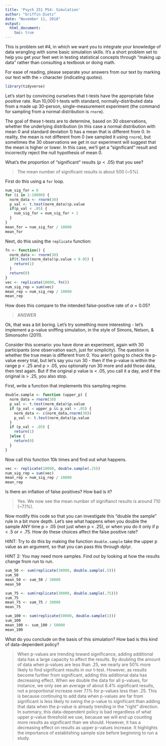 ```yaml
---
title: 'Psych 251 PS4: Simulation'
author: "Griffin Dietz"
date: "November 11, 2018"
output: 
  html_document:
    toc: true
---
```


This is problem set #4, in which we want you to integrate your knowledge of data wrangling with some basic simulation skills. It's a short problem set to help you get your feet wet in testing statistical concepts through "making up data" rather than consulting a textbook or doing math. 

For ease of reading, please separate your answers from our text by marking our text with the `>` character (indicating quotes). 

```r
library(tidyverse)
```

Let's start by convincing ourselves that t-tests have the appropriate false positive rate. Run 10,000 t-tests with standard, normally-distributed data from a made up 30-person, single-measurement experiment (the command for sampling from a normal distribution is `rnorm`).

The goal of these t-tests are to determine, based on 30 observations, whether the underlying distribution (in this case a normal distribution with mean 0 and standard deviation 1) has a mean that is different from 0. In reality, the mean is not different from 0 (we sampled it using `rnorm`), but sometimes the 30 observations we get in our experiment will suggest that the mean is higher or lower. In this case, we'll get a "significant" result and incorrectly reject the null hypothesis of mean 0.

What's the proportion of "significant" results ($p < .05$) that you see?

> The mean number of significant results is about 500 (~5%).

First do this using a `for` loop.

```r
num_sig_for = 0
for (i in 1:10000) {
  norm_data <- rnorm(30)
  p_val <- t.test(norm_data)$p.value
  if(p_val < .05) {
    num_sig_for = num_sig_for + 1
  }
}
mean_for = num_sig_for / 10000
mean_for
```

Next, do this using the `replicate` function:

```r
fn <- function() {
  norm_data <- rnorm(30)
  if(t.test(norm_data)$p.value < 0.05) {
    return(1)
  }
  return(0)
}
vec <- replicate(10000, fn())
num_sig_rep = sum(vec)
mean_rep = num_sig_rep / 10000
mean_rep
```

How does this compare to the intended false-positive rate of $\alpha=0.05$?

> ANSWER

Ok, that was a bit boring. Let's try something more interesting - let's implement a p-value sniffing simulation, in the style of Simons, Nelson, & Simonsohn (2011).

Consider this scenario: you have done an experiment, again with 30 participants (one observation each, just for simplicity). The question is whether the true mean is different from 0. You aren't going to check the p-value every trial, but let's say you run 30 - then if the p-value is within the range p < .25 and p > .05, you optionally run 30 more and add those data, then test again. But if the original p value is < .05, you call it a day, and if the original is > .25, you also stop.  

First, write a function that implements this sampling regime.

```r
double.sample <- function (upper_p) {
  norm_data = rnorm(30)
  p_val <- t.test(norm_data)$p.value
  if (p_val < upper_p && p_val > .05) {
    norm_data <- c(norm_data,rnorm(30))
    p_val <- t.test(norm_data)$p.value
  } 
  if (p_val < .05) {
    return(1)
  }else {
    return(0)
  }
}
```

Now call this function 10k times and find out what happens. 

```r
vec <- replicate(10000, double.sample(.25))
num_sig_rep = sum(vec)
mean_rep = num_sig_rep / 10000
mean_rep
```

Is there an inflation of false positives? How bad is it?

> Yes. We now see the mean number of signifianct results is around 710 (~7.1%).

Now modify this code so that you can investigate this "double the sample" rule in a bit more depth. Let's see what happens when you double the sample ANY time p > .05 (not just when p < .25), or when you do it only if p < .5 or < .75. How do these choices affect the false positive rate?

HINT: Try to do this by making the function `double.sample` take the upper p value as an argument, so that you can pass this through dplyr.

HINT 2: You may need more samples. Find out by looking at how the results change from run to run.

```r
sum_50 <- sum(replicate(30000, double.sample(.5)))
sum_50
mean_50 <- sum_50 / 30000
mean_50

sum_75 <- sum(replicate(30000, double.sample(.75)))
sum_75
mean_75 <- sum_75 / 30000
mean_75

sum_100 <- sum(replicate(50000, double.sample(1)))
sum_100
mean_100 <- sum_100 / 50000
mean_100
```

What do you conclude on the basis of this simulation? How bad is this kind of data-dependent policy?

> When p-values are trending toward significance, adding additional data has a large capacity to affect the results. By doubling the amount of data when p-values are less than .25, we nearly are 50% more likely to find significant results in our t-test. However, as results become further from significant, adding this additional data has decreasing effect. When we double the data for all p-values, for instance, we only see an average of about 8.4% significant results, not a proportional increase over 7.1% for p-values less than .25. This is because continuing to add data when p-values are far from significant is less likely to swing the p-value to significant than adding that data when the p-value is already trending in the "right" direction.
In summary, this data-dependent policy is bad regardless of what upper p-value threshold we use, because we will end up counting more results as significant than we should. However, it has a decreasing effect on results as upper p-values increase. It highlights the importance of establishing sample size before beginning to run a study.








